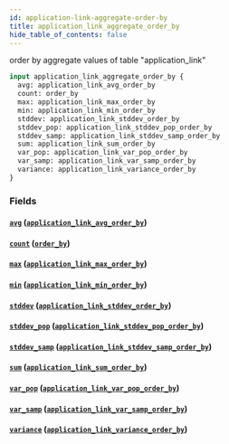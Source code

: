 ```yaml
---
id: application-link-aggregate-order-by
title: application_link_aggregate_order_by
hide_table_of_contents: false
---
```


order by aggregate values of table "application_link"

```graphql
input application_link_aggregate_order_by {
  avg: application_link_avg_order_by
  count: order_by
  max: application_link_max_order_by
  min: application_link_min_order_by
  stddev: application_link_stddev_order_by
  stddev_pop: application_link_stddev_pop_order_by
  stddev_samp: application_link_stddev_samp_order_by
  sum: application_link_sum_order_by
  var_pop: application_link_var_pop_order_by
  var_samp: application_link_var_samp_order_by
  variance: application_link_variance_order_by
}
```

### Fields

#### [`avg`](#) ([`application_link_avg_order_by`](../inputs/application-link-avg-order-by))

#### [`count`](#) ([`order_by`](../enums/order-by))

#### [`max`](#) ([`application_link_max_order_by`](../inputs/application-link-max-order-by))

#### [`min`](#) ([`application_link_min_order_by`](../inputs/application-link-min-order-by))

#### [`stddev`](#) ([`application_link_stddev_order_by`](../inputs/application-link-stddev-order-by))

#### [`stddev_pop`](#) ([`application_link_stddev_pop_order_by`](../inputs/application-link-stddev-pop-order-by))

#### [`stddev_samp`](#) ([`application_link_stddev_samp_order_by`](../inputs/application-link-stddev-samp-order-by))

#### [`sum`](#) ([`application_link_sum_order_by`](../inputs/application-link-sum-order-by))

#### [`var_pop`](#) ([`application_link_var_pop_order_by`](../inputs/application-link-var-pop-order-by))

#### [`var_samp`](#) ([`application_link_var_samp_order_by`](../inputs/application-link-var-samp-order-by))

#### [`variance`](#) ([`application_link_variance_order_by`](../inputs/application-link-variance-order-by))
